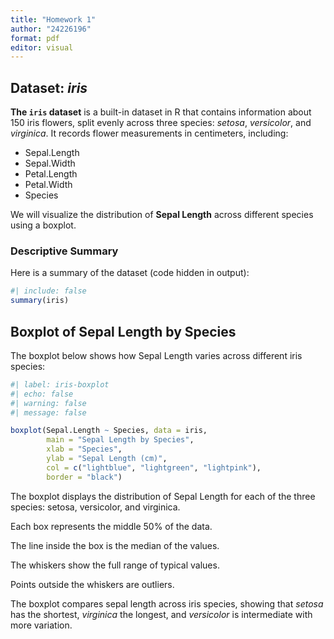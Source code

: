 ```yaml
---
title: "Homework 1"
author: "24226196"
format: pdf
editor: visual
---
```


## Dataset: *iris*

**The `iris` dataset** is a built-in dataset in R that contains information about 150 iris flowers, split evenly across three species: *setosa*, *versicolor*, and *virginica*. It records flower measurements in centimeters, including:

-   Sepal.Length
-   Sepal.Width
-   Petal.Length
-   Petal.Width
-   Species

We will visualize the distribution of **Sepal Length** across different species using a boxplot.

### Descriptive Summary

Here is a summary of the dataset (code hidden in output):

```r
#| include: false
summary(iris)
```

## Boxplot of Sepal Length by Species

The boxplot below shows how Sepal Length varies across different iris species:

```r
#| label: iris-boxplot
#| echo: false
#| warning: false
#| message: false

boxplot(Sepal.Length ~ Species, data = iris,
        main = "Sepal Length by Species",
        xlab = "Species",
        ylab = "Sepal Length (cm)",
        col = c("lightblue", "lightgreen", "lightpink"),
        border = "black")
```

The boxplot displays the distribution of Sepal Length for each of the three species: setosa, versicolor, and virginica.

Each box represents the middle 50% of the data.

The line inside the box is the median of the values.

The whiskers show the full range of typical values.

Points outside the whiskers are outliers.

The boxplot compares sepal length across iris species, showing that *setosa* has the shortest, *virginica* the longest, and *versicolor* is intermediate with more variation.
